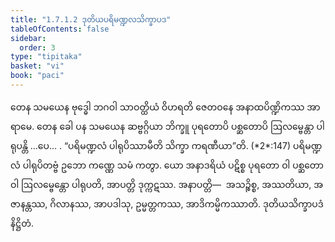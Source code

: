 ```yaml
---
title: "1.7.1.2 ဒုတိယပရိမဏ္ဍလသိက္ခာပဒ"
tableOfContents: false
sidebar:
  order: 3
type: "tipitaka"
basket: "vi"
book: "paci"
---
```



<DynamicBreadcrumb />

<Division number="577" book="paci">

<Paragraph number="1690" book="paci">
တေန သမယေန ဗုဒ္ဓေါ ဘဂဝါ သာဝတ္ထိယံ ဝိဟရတိ ဇေတဝနေ အနာထပိဏ္ဍိကဿ အာရာမေ. တေန ခေါ ပန သမယေန ဆဗ္ဗဂ္ဂိယာ ဘိက္ခူ ပုရတောပိ ပစ္ဆတောပိ ဩလမ္ဗေန္တာ ပါရုပန္တိ …ပေ… .
</Paragraph>

<Paragraph number="1691" book="paci">
<Emphasis>“ပရိမဏ္ဍလံ ပါရုပိဿာမီတိ သိက္ခာ ကရဏီယာ”</Emphasis>တိ. (*2*:<Emphasis>147</Emphasis>)
</Paragraph>

<Paragraph number="1692" book="paci">
ပရိမဏ္ဍလံ ပါရုပိတဗ္ဗံ ဥဘော ကဏ္ဏေ သမံ ကတွာ. ယော အနာဒရိယံ ပဋိစ္စ ပုရတော ဝါ ပစ္ဆတော ဝါ ဩလမ္ဗေန္တော ပါရုပတိ, အာပတ္တိ ဒုက္ကဋဿ.
</Paragraph>

<Paragraph number="1693" book="paci">
အနာပတ္တိ—  အသဉ္စိစ္စ, အဿတိယာ, အဇာနန္တဿ, ဂိလာနဿ, အာပဒါသု, ဥမ္မတ္တကဿ, အာဒိကမ္မိကဿာတိ.

</Paragraph>
</Division>

<Paragraph number="1694" type="center" book="paci">
ဒုတိယသိက္ခာပဒံ နိဋ္ဌိတံ.
</Paragraph>